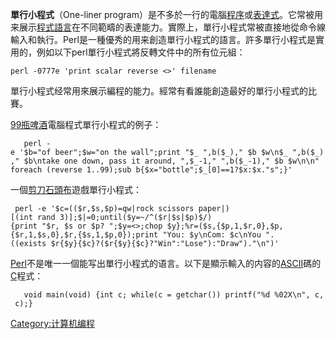 {{noteTA
|G1=IT
}}
'''單行小程式'''（One-liner program）是不多於一行的電腦[[程序|程序]]或[[表達式|表達式]]。它常被用来展示[[程式語言|程式語言]]在不同範疇的表達能力。實際上，單行小程式常被直接地從命令線輸入和執行。Perl是一種優秀的用来創造單行小程式的語言。許多單行小程式是實用的，例如以下perl單行小程式將反轉文件中的所有位元組：

 perl -0777e 'print scalar reverse <>' filename

單行小程式经常用來展示編程的能力。經常有看誰能創造最好的單行小程式的比賽。

[[99瓶啤酒|99瓶啤酒]]電腦程式單行小程式的例子：
    perl -e '$b="of beer";$w="on the wall";print "$_ ",b($_)," $b $w\n$_ ",b($_)," $b\ntake one down, pass it around, ",$_-1," ",b($_-1)," $b $w\n\n" foreach (reverse 1..99);sub b{$x="bottle";$_[0]==1?$x:$x."s";}'

一個[[剪刀石頭布|剪刀石頭布]]遊戲單行小程式：
  perl -e '$c=(($r,$s,$p)=qw|rock scissors paper|)[(int rand 3)];$|=0;until($y=~/^($r|$s|$p)$/){print "$r, $s or $p? ";$y=<>;chop $y};%r=($s,{$p,1,$r,0},$p,{$r,1,$s,0},$r,{$s,1,$p,0});print "You: $y\nCom: $c\nYou ".((exists $r{$y}{$c}?($r{$y}{$c}?"Win":"Lose"):"Draw")."\n")'

[[Perl|Perl]]不是唯一一個能写出單行小程式的语言。以下是顯示輸入的内容的[[ASCII|ASCII]]碼的[[C|C]]程式：
    void main(void) {int c; while(c = getchar()) printf("%d %02X\n", c, c);}

[[Category:计算机编程|Category:计算机编程]]